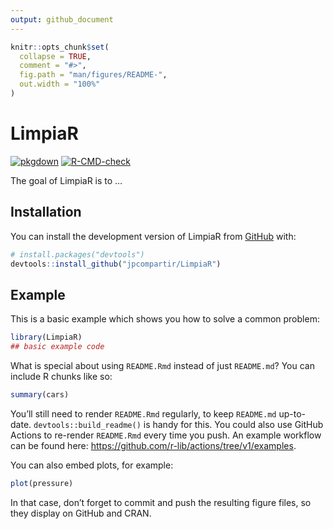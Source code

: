 ```yaml
---
output: github_document
---
```


<!-- README.md is generated from README.Rmd. Please edit that file -->

```r
knitr::opts_chunk$set(
  collapse = TRUE,
  comment = "#>",
  fig.path = "man/figures/README-",
  out.width = "100%"
)
```

# LimpiaR

<!-- badges: start -->
  [![pkgdown](https://github.com/jpcompartir/LimpiaR/actions/workflows/pkgdown.yaml/badge.svg)](https://github.com/jpcompartir/LimpiaR/actions/workflows/pkgdown.yaml)
[![R-CMD-check](https://github.com/jpcompartir/LimpiaR/actions/workflows/R-CMD-check.yaml/badge.svg)](https://github.com/jpcompartir/LimpiaR/actions/workflows/R-CMD-check.yaml)
<!-- badges: end -->

The goal of LimpiaR is to ...

## Installation

You can install the development version of LimpiaR from [GitHub](https://github.com/) with:

``` r
# install.packages("devtools")
devtools::install_github("jpcompartir/LimpiaR")
```

## Example

This is a basic example which shows you how to solve a common problem:

```r
library(LimpiaR)
## basic example code
```

What is special about using `README.Rmd` instead of just `README.md`? You can include R chunks like so:

```r
summary(cars)
```

You'll still need to render `README.Rmd` regularly, to keep `README.md` up-to-date. `devtools::build_readme()` is handy for this. You could also use GitHub Actions to re-render `README.Rmd` every time you push. An example workflow can be found here: <https://github.com/r-lib/actions/tree/v1/examples>.

You can also embed plots, for example:

```r
plot(pressure)
```

In that case, don't forget to commit and push the resulting figure files, so they display on GitHub and CRAN.
